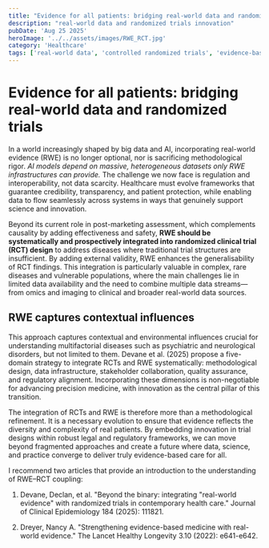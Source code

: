 ```yaml
---
title: "Evidence for all patients: bridging real-world data and randomized trials"
description: "real-world data and randomized trials innovation"
pubDate: 'Aug 25 2025'
heroImage: '../../assets/images/RWE_RCT.jpg'
category: 'Healthcare'
tags: ['real-world data', 'controlled randomized trials', 'evidence-based', 'precision medicine', 'complex diseases', 'rare diseases']
---
```


# Evidence for all patients: bridging real-world data and randomized trials

In a world increasingly shaped by big data and AI, incorporating real-world evidence (RWE) is no longer optional, nor is sacrificing methodological rigor.
*AI models depend on massive, heterogeneous datasets only RWE infrastructures can provide.* The challenge we now face is regulation and interoperability, not data scarcity. Healthcare must evolve frameworks that guarantee credibility, transparency, and patient protection, while enabling data to flow seamlessly across systems in ways that genuinely support science and innovation.

Beyond its current role in post-marketing assessment, which complements causality by adding effectiveness and safety, **RWE should be systematically and prospectively integrated into randomized clinical trial (RCT) design** to address diseases where traditional trial structures are insufficient. By adding external validity, RWE enhances the generalisability of RCT findings. This integration is particularly valuable in complex, rare diseases and vulnerable populations, where the main challenges lie in limited data availability and the need to combine multiple data streams—from omics and imaging to clinical and broader real-world data sources.

## RWE captures contextual influences

This approach captures contextual and environmental influences crucial for understanding multifactorial diseases such as psychiatric and neurological disorders, but not limited to them. Devane et al. (2025) propose a five-domain strategy to integrate RCTs and RWE systematically: methodological design, data infrastructure, stakeholder collaboration, quality assurance, and regulatory alignment. Incorporating these dimensions is non-negotiable for advancing precision medicine, with innovation as the central pillar of this transition.

The integration of RCTs and RWE is therefore more than a methodological refinement. It is a necessary evolution to ensure that evidence reflects the diversity and complexity of real patients. By embedding innovation in trial designs within robust legal and regulatory frameworks, we can move beyond fragmented approaches and create a future where data, science, and practice converge to deliver truly evidence-based care for all.

I recommend two articles that provide an introduction to the understanding of RWE–RCT coupling:

1. Devane, Declan, et al. "Beyond the binary: integrating "real-world evidence" with randomized trials in contemporary health care." Journal of Clinical Epidemiology 184 (2025): 111821.

2. Dreyer, Nancy A. "Strengthening evidence-based medicine with real-world evidence." The Lancet Healthy Longevity 3.10 (2022): e641-e642.


